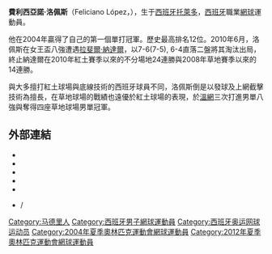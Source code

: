 {{noteTA
|T=zh-hans:菲里西亚诺·洛佩兹; zh-hant:費利西亞諾·洛佩斯;
|G1=Tennis
|1=zh-hans:菲里西亚诺; zh-hant:費利西亞諾;
|2=zh-hans:洛佩兹; zh-hant:洛佩斯;
}}
{{Infobox 网球
|playername =Feliciano López<br>費利西亞諾·洛佩斯
|照片=Feliciano Lopez on the practice court 03.jpg
|country = {{ESP}}
|生日={{Birth date and age|df=yes|1981|9|20}}
|出生地={{ESP}}[[托雷多_(西班牙)|托雷多]]
|居住地={{ESP}}[[馬德里|馬德里]]
|身高=188cm
|体重=85kg
|持拍手=左手握拍
|反拍=單手反拍
|转职业年=1997年
|球拍=
|球衣=
|球鞋=
|单打最高排名=12（2015年3月2日）
|双打最高排名=9（2016年11月7日）
|现单打排名=54（2019年7月1日）
|现双打排名=54（2019年7月1日）
|单打冠军头衔=
|双打冠军头衔=
|职业战绩=481–438<!---2019年7月--->
|奖金=16,715,877[[美元|美元]]
|澳网最好成绩=第四輪（2012、2015）
|法网最好成绩=第四輪（2004）
|温网最好成绩=八強（2005、2008、2011）
|美网最好成绩=八強（2015）
|大满贯个数=
|奥运会最好成绩=
}}
'''費利西亞諾·洛佩斯'''（Feliciano López，{{bd|1981年|9月20日}}），生于[[西班牙|西班牙]][[托萊多|托萊多]]，[[西班牙|西班牙]]職業[[網球|網球]]運動員。

他在2004年贏得了自己的第一個單打冠軍。歷史最高排名12位。2010年6月，洛佩斯在女王盃八強遭遇[[拉斐爾·納達爾|拉斐爾·納達爾]]，以7-6(7-5), 6-4直落二盤將其淘汰出局，終止納達爾在2010年紅土賽季以來的不分場地24連勝與2008年草地賽季以來的14連勝。

與大多擅打紅土球場與底線技術的西班牙球員不同，洛佩斯倒是以發球及上網截擊技術為擅長，在草地球場的戰績也遠優於紅土球場的表現，於[[溫網|溫網]]三次打進男單八強與奪得四座草地球場男單冠軍。

== 外部連結 ==
{{Commonscat|Feliciano López}}
* {{Official|http://www.felicianolopez.com/}}
* {{ATP|L397}}
* {{ITF Profile|id=100013324}}
* {{DavisCupplayerlink|100013324}}
* {{Facebook|FelicianoLopezTP}}
* {{Twitter|feliciano_lopez}} {{es icon}}/{{en icon}}

{{DEFAULTSORT:López, Feliciano}}
[[Category:马德里人|Category:马德里人]]
[[Category:西班牙男子網球運動員|Category:西班牙男子網球運動員]]
[[Category:西班牙奥运网球运动员|Category:西班牙奥运网球运动员]]
[[Category:2004年夏季奧林匹克運動會網球運動員|Category:2004年夏季奧林匹克運動會網球運動員]]
[[Category:2012年夏季奧林匹克運動會網球運動員|Category:2012年夏季奧林匹克運動會網球運動員]]